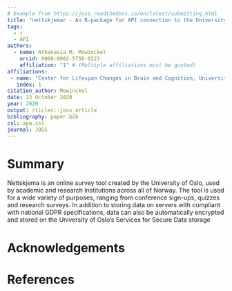```yaml
---
# Example from https://joss.readthedocs.io/en/latest/submitting.html
title: "nettskjemar - An R-package for API connection to the University of Oslo's Nettskjema survey tool"
tags:
  - r
  - API
authors:
  - name: Athanasia M. Mowinckel
    orcid: 0000-0002-5756-0223
    affiliation: "1" # (Multiple affiliations must be quoted)
affiliations:
 - name: "Center for Lifespan Changes in Brain and Cognition, University of Oslo, PO. box 1094 Blindern, 0317 Oslo, Norway"
   index: 1
citation_author: Mowinckel
date: 13 October 2020
year: 2020
output: rticles::joss_article
bibliography: paper.bib
csl: apa.csl
journal: JOSS
---
```


# Summary
Nettskjema is an online survey tool created by the University of Oslo, used by academic and research institutions across all of Norway. 
The tool is used for a wide variety of purposes, ranging from conference sign-ups, quizzes and research surveys. 
In addition to storing data on servers with compliant with national GDPR specifications, data can also be automatically encrypted and stored on the University of Oslo's Services for Secure Data storage 


# Acknowledgements



# References
